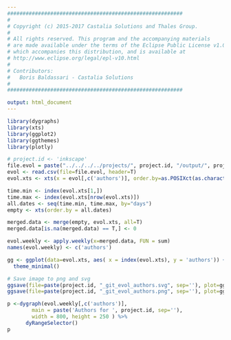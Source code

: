 ```yaml
---
#########################################################
#
# Copyright (c) 2015-2017 Castalia Solutions and Thales Group.
#
# All rights reserved. This program and the accompanying materials
# are made available under the terms of the Eclipse Public License v1.0
# which accompanies this distribution, and is available at
# http://www.eclipse.org/legal/epl-v10.html
#
# Contributors:
#   Boris Baldassari - Castalia Solutions
#
#########################################################

output: html_document
---
```


```r
library(dygraphs)
library(xts)
library(ggplot2)
library(ggthemes)
library(plotly)

# project.id <- 'inkscape'
file.evol = paste("../../../../projects/", project.id, "/output/", project.id, "_git_commits_evol.csv", sep="")
evol <- read.csv(file=file.evol, header=T)
evol.xts <- xts(x = evol[,c('authors')], order.by=as.POSIXct(as.character(evol[,c('date')]), format="%Y-%m-%d"))

time.min <- index(evol.xts[1,])
time.max <- index(evol.xts[nrow(evol.xts)])
all.dates <- seq(time.min, time.max, by="days")
empty <- xts(order.by = all.dates)

merged.data <- merge(empty, evol.xts, all=T)
merged.data[is.na(merged.data) == T,] <- 0

evol.weekly <- apply.weekly(x=merged.data, FUN = sum)
names(evol.weekly) <- c('authors')

gg <- ggplot(data=evol.xts, aes( x = index(evol.xts), y = 'authors')) + geom_line()+
  theme_minimal()

# Save image to png and svg
ggsave(file=paste(project.id, "_git_evol_authors.svg", sep=''), plot=gg, width=10, height=8)
ggsave(file=paste(project.id, "_git_evol_authors.png", sep=''), plot=gg, width=10, height=8)

p <-dygraph(evol.weekly[,c('authors')],
        main = paste('Authors for ', project.id, sep=''),
        width = 800, height = 250 ) %>%
      dyRangeSelector()
p
```

